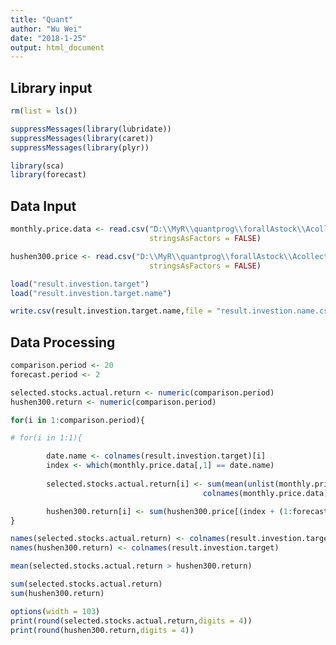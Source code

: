 ```yaml
---
title: "Quant"
author: "Wu Wei"
date: "2018-1-25"
output: html_document
---
```




## Library input
```r
rm(list = ls())

suppressMessages(library(lubridate))
suppressMessages(library(caret))
suppressMessages(library(plyr))

library(sca)
library(forecast)

```

## Data Input

```r

monthly.price.data <- read.csv("D:\\MyR\\quantprog\\forallAstock\\Acollectdata\\monthly.price.data.csv",
                               stringsAsFactors = FALSE)

hushen300.price <- read.csv("D:\\MyR\\quantprog\\forallAstock\\Acollectdata\\hushen300.monthly.price.csv",
                               stringsAsFactors = FALSE)


```


```r
load("result.investion.target")
load("result.investion.target.name")
```

```r
write.csv(result.investion.target.name,file = "result.investion.name.csv")
```


## Data Processing

```r
comparison.period <- 20
forecast.period <- 2

```

```r
selected.stocks.actual.return <- numeric(comparison.period)
hushen300.return <- numeric(comparison.period)

for(i in 1:comparison.period){

# for(i in 1:1){

        date.name <- colnames(result.investion.target)[i]        
        index <- which(monthly.price.data[,1] == date.name)
        
        selected.stocks.actual.return[i] <- sum(mean(unlist(monthly.price.data[(index + (1:forecast.period)),
                                           colnames(monthly.price.data) %in% paste0("X",result.investion.target[,i])])))

        hushen300.return[i] <- sum(hushen300.price[(index + (1:forecast.period)), 2])
}

```

```r
names(selected.stocks.actual.return) <- colnames(result.investion.target)
names(hushen300.return) <- colnames(result.investion.target)
```

```r
mean(selected.stocks.actual.return > hushen300.return)
```

```r
sum(selected.stocks.actual.return)
sum(hushen300.return)
```

```r
options(width = 103)
print(round(selected.stocks.actual.return,digits = 4))
print(round(hushen300.return,digits = 4))
```
